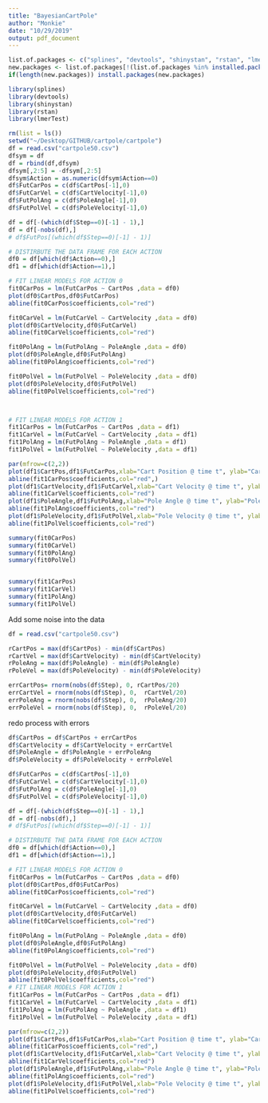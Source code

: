 ```yaml
---
title: "BayesianCartPole"
author: "Monkie"
date: "10/29/2019"
output: pdf_document
---
```




```r
list.of.packages <- c("splines", "devtools", "shinystan", "rstan", "lmerTest")
new.packages <- list.of.packages[!(list.of.packages %in% installed.packages()[,"Package"])]
if(length(new.packages)) install.packages(new.packages)

library(splines)
library(devtools)
library(shinystan)
library(rstan)
library(lmerTest)

rm(list = ls())
setwd("~/Desktop/GITHUB/cartpole/cartpole")
df = read.csv("cartpole50.csv")
dfsym = df
df = rbind(df,dfsym)
dfsym[,2:5] = -dfsym[,2:5]
dfsym$Action = as.numeric(dfsym$Action==0)
df$FutCarPos = c(df$CartPos[-1],0)
df$FutCarVel = c(df$CartVelocity[-1],0)
df$FutPolAng = c(df$PoleAngle[-1],0)
df$FutPolVel = c(df$PoleVelocity[-1],0)

df = df[-(which(df$Step==0)[-1] - 1),]
df = df[-nobs(df),]
# df$FutPos[(which(df$Step==0)[-1] - 1)]

# DISTIRBUTE THE DATA FRAME FOR EACH ACTION
df0 = df[which(df$Action==0),]
df1 = df[which(df$Action==1),]

# FIT LINEAR MODELS FOR ACTION 0
fit0CarPos = lm(FutCarPos ~ CartPos ,data = df0)
plot(df0$CartPos,df0$FutCarPos)
abline(fit0CarPos$coefficients,col="red")

fit0CarVel = lm(FutCarVel ~ CartVelocity ,data = df0)
plot(df0$CartVelocity,df0$FutCarVel)
abline(fit0CarVel$coefficients,col="red")

fit0PolAng = lm(FutPolAng ~ PoleAngle ,data = df0)
plot(df0$PoleAngle,df0$FutPolAng)
abline(fit0PolAng$coefficients,col="red")

fit0PolVel = lm(FutPolVel ~ PoleVelocity ,data = df0)
plot(df0$PoleVelocity,df0$FutPolVel)
abline(fit0PolVel$coefficients,col="red")



# FIT LINEAR MODELS FOR ACTION 1
fit1CarPos = lm(FutCarPos ~ CartPos ,data = df1)
fit1CarVel = lm(FutCarVel ~ CartVelocity ,data = df1)
fit1PolAng = lm(FutPolAng ~ PoleAngle ,data = df1)
fit1PolVel = lm(FutPolVel ~ PoleVelocity ,data = df1)

par(mfrow=c(2,2))
plot(df1$CartPos,df1$FutCarPos,xlab="Cart Position @ time t", ylab="Cart Position @ time t+1")
abline(fit1CarPos$coefficients,col="red",)
plot(df1$CartVelocity,df1$FutCarVel,xlab="Cart Velocity @ time t", ylab="Cart Velocity @ time t+1")
abline(fit1CarVel$coefficients,col="red")
plot(df1$PoleAngle,df1$FutPolAng,xlab="Pole Angle @ time t", ylab="Pole Angle @ time t+1")
abline(fit1PolAng$coefficients,col="red")
plot(df1$PoleVelocity,df1$FutPolVel,xlab="Pole Velocity @ time t", ylab="Pole Velocity @ time t+1")
abline(fit1PolVel$coefficients,col="red")

summary(fit0CarPos)
summary(fit0CarVel)
summary(fit0PolAng)
summary(fit0PolVel)


summary(fit1CarPos)
summary(fit1CarVel)
summary(fit1PolAng)
summary(fit1PolVel)
```

Add some noise into the data
```r
df = read.csv("cartpole50.csv")

rCartPos = max(df$CartPos) - min(df$CartPos)
rCartVel = max(df$CartVelocity) - min(df$CartVelocity)
rPoleAng = max(df$PoleAngle) - min(df$PoleAngle)
rPoleVel = max(df$PoleVelocity) - min(df$PoleVelocity)

errCartPos= rnorm(nobs(df$Step), 0, rCartPos/20)
errCartVel = rnorm(nobs(df$Step), 0,  rCartVel/20)
errPoleAng = rnorm(nobs(df$Step), 0,  rPoleAng/20)
errPoleVel = rnorm(nobs(df$Step), 0,  rPoleVel/20)
```

redo process with errors
```r
df$CartPos = df$CartPos + errCartPos
df$CartVelocity = df$CartVelocity + errCartVel
df$PoleAngle = df$PoleAngle + errPoleAng
df$PoleVelocity = df$PoleVelocity + errPoleVel

df$FutCarPos = c(df$CartPos[-1],0)
df$FutCarVel = c(df$CartVelocity[-1],0)
df$FutPolAng = c(df$PoleAngle[-1],0)
df$FutPolVel = c(df$PoleVelocity[-1],0)

df = df[-(which(df$Step==0)[-1] - 1),]
df = df[-nobs(df),]
# df$FutPos[(which(df$Step==0)[-1] - 1)]

# DISTIRBUTE THE DATA FRAME FOR EACH ACTION
df0 = df[which(df$Action==0),]
df1 = df[which(df$Action==1),]

# FIT LINEAR MODELS FOR ACTION 0
fit0CarPos = lm(FutCarPos ~ CartPos ,data = df0)
plot(df0$CartPos,df0$FutCarPos)
abline(fit0CarPos$coefficients,col="red")

fit0CarVel = lm(FutCarVel ~ CartVelocity ,data = df0)
plot(df0$CartVelocity,df0$FutCarVel)
abline(fit0CarVel$coefficients,col="red")

fit0PolAng = lm(FutPolAng ~ PoleAngle ,data = df0)
plot(df0$PoleAngle,df0$FutPolAng)
abline(fit0PolAng$coefficients,col="red")

fit0PolVel = lm(FutPolVel ~ PoleVelocity ,data = df0)
plot(df0$PoleVelocity,df0$FutPolVel)
abline(fit0PolVel$coefficients,col="red")
# FIT LINEAR MODELS FOR ACTION 1
fit1CarPos = lm(FutCarPos ~ CartPos ,data = df1)
fit1CarVel = lm(FutCarVel ~ CartVelocity ,data = df1)
fit1PolAng = lm(FutPolAng ~ PoleAngle ,data = df1)
fit1PolVel = lm(FutPolVel ~ PoleVelocity ,data = df1)

par(mfrow=c(2,2))
plot(df1$CartPos,df1$FutCarPos,xlab="Cart Position @ time t", ylab="Cart Position @ time t+1")
abline(fit1CarPos$coefficients,col="red",)
plot(df1$CartVelocity,df1$FutCarVel,xlab="Cart Velocity @ time t", ylab="Cart Velocity @ time t+1")
abline(fit1CarVel$coefficients,col="red")
plot(df1$PoleAngle,df1$FutPolAng,xlab="Pole Angle @ time t", ylab="Pole Angle @ time t+1")
abline(fit1PolAng$coefficients,col="red")
plot(df1$PoleVelocity,df1$FutPolVel,xlab="Pole Velocity @ time t", ylab="Pole Velocity @ time t+1")
abline(fit1PolVel$coefficients,col="red")
```




